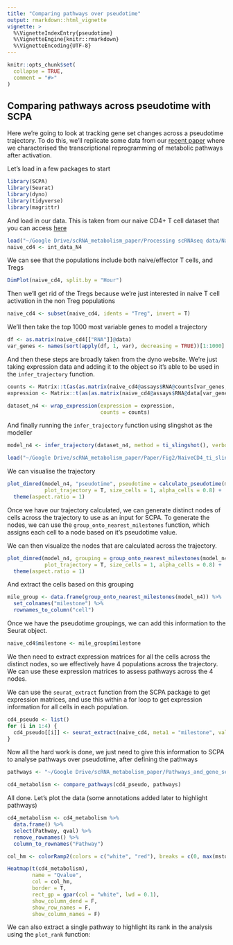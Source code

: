 ```yaml
---
title: "Comparing pathways over pseudotime"
output: rmarkdown::html_vignette
vignette: >
  %\VignetteIndexEntry{pseudotime}
  %\VignetteEngine{knitr::rmarkdown}
  %\VignetteEncoding{UTF-8}
---
```


```r
knitr::opts_chunk$set(
  collapse = TRUE,
  comment = "#>"
)
```

## Comparing pathways across pseudotime with SCPA

Here we're going to look at tracking gene set changes across a pseudotime trajectory.
To do this, we'll replicate some data from our [recent paper](link) where we characterised
the transcriptional reprogramming of metabolic pathways after activation.

Let's load in a few packages to start

```r
library(SCPA)
library(Seurat)
library(dyno)
library(tidyverse)
library(magrittr)
```

And load in our data. This is taken from our naive CD4+ T cell dataset that you can access [here]()

```r
load("~/Google Drive/scRNA_metabolism_paper/Processing scRNAseq data/Naive CD4/int_data_N4.RData")
naive_cd4 <- int_data_N4
```

We can see that the populations include both naive/effector T cells, and Tregs
```r
DimPlot(naive_cd4, split.by = "Hour")
```


Then we'll get rid of the Tregs because we're just interested in naive T cell activation in the non Treg populations

```r
naive_cd4 <- subset(naive_cd4, idents = "Treg", invert = T)
```

We'll then take the top 1000 most variable genes to model a trajectory

```r
df <- as.matrix(naive_cd4[["RNA"]]@data)
var_genes <- names(sort(apply(df, 1, var), decreasing = TRUE))[1:1000]
```

And then these steps are broadly taken from the dyno website. We're just taking expression
data and adding it to the object so it's able to be used in the `infer_trajectory`
function.

```r
counts <- Matrix::t(as(as.matrix(naive_cd4@assays$RNA@counts[var_genes,]), 'sparseMatrix'))
expression <- Matrix::t(as(as.matrix(naive_cd4@assays$RNA@data[var_genes,]), 'sparseMatrix'))

dataset_n4 <- wrap_expression(expression = expression,
                              counts = counts)
```

And finally running the `infer_trajectory` function using slingshot as the modeller
```r
model_n4 <- infer_trajectory(dataset_n4, method = ti_slingshot(), verbose = T)
```

```r
load("~/Google Drive/scRNA_metabolism_paper/Paper/Fig2/NaiveCD4_ti_slingshot_model_1000var_feat.RData")
```

We can visualise the trajectory

```r
plot_dimred(model_n4, "pseudotime", pseudotime = calculate_pseudotime(model_n4), hex_cells = F,
            plot_trajectory = T, size_cells = 1, alpha_cells = 0.8) + 
  theme(aspect.ratio = 1)
```

Once we have our trajectory calculated, we can generate distinct nodes of cells across the trajectory
to use as an input for SCPA. To generate the nodes, we can use the `group_onto_nearest_milestones` function, which assigns each cell to a node based on it's pseudotime value.

We can then visualize the nodes that are calculated across the trajectory.

```r
plot_dimred(model_n4, grouping = group_onto_nearest_milestones(model_n4), hex_cells = F,
            plot_trajectory = T, size_cells = 1, alpha_cells = 0.8) + 
  theme(aspect.ratio = 1)
```

And extract the cells based on this grouping

```r
mile_group <- data.frame(group_onto_nearest_milestones(model_n4)) %>%
  set_colnames("milestone") %>%
  rownames_to_column("cell")
```

Once we have the pseudotime groupings, we can add this information to the Seurat
object. 

```r
naive_cd4$milestone <- mile_group$milestone
```

We then need to extract expression matrices for all the cells across the distinct nodes,
so we effectively have 4 populations across the trajectory. We can use these expression
matrices to assess pathways across the 4 nodes.

We can use the `seurat_extract` function from the SCPA package to get expression matrices,
and use this within a for loop to get expression information for all cells in each population.

```r
cd4_pseudo <- list()
for (i in 1:4) {
  cd4_pseudo[[i]] <- seurat_extract(naive_cd4, meta1 = "milestone", value_meta1 = i)
}
```

Now all the hard work is done, we just need to give this information to SCPA to analyse
pathways over pseudotime, after defining the pathways

```r
pathways <- "~/Google Drive/scRNA_metabolism_paper/Pathways_and_gene_sets/combined_metab/Combined_metab_paths_noGO.csv"

cd4_metabolism <- compare_pathways(cd4_pseudo, pathways)
```

All done. Let's plot the data (some annotations added later to highlight pathways)


```r
cd4_metabolism <- cd4_metabolism %>%
  data.frame() %>%
  select(Pathway, qval) %>%
  remove_rownames() %>%
  column_to_rownames("Pathway")

col_hm <- colorRamp2(colors = c("white", "red"), breaks = c(0, max(mstone_out)))

Heatmap(t(cd4_metabolism),
        name = "Qvalue",
        col = col_hm,
        border = T,
        rect_gp = gpar(col = "white", lwd = 0.1),
        show_column_dend = F,
        show_row_names = F,
        show_column_names = F)
```

We can also extract a single pathway to highlight its rank in the analysis using the
`plot_rank` function:

```r

```







